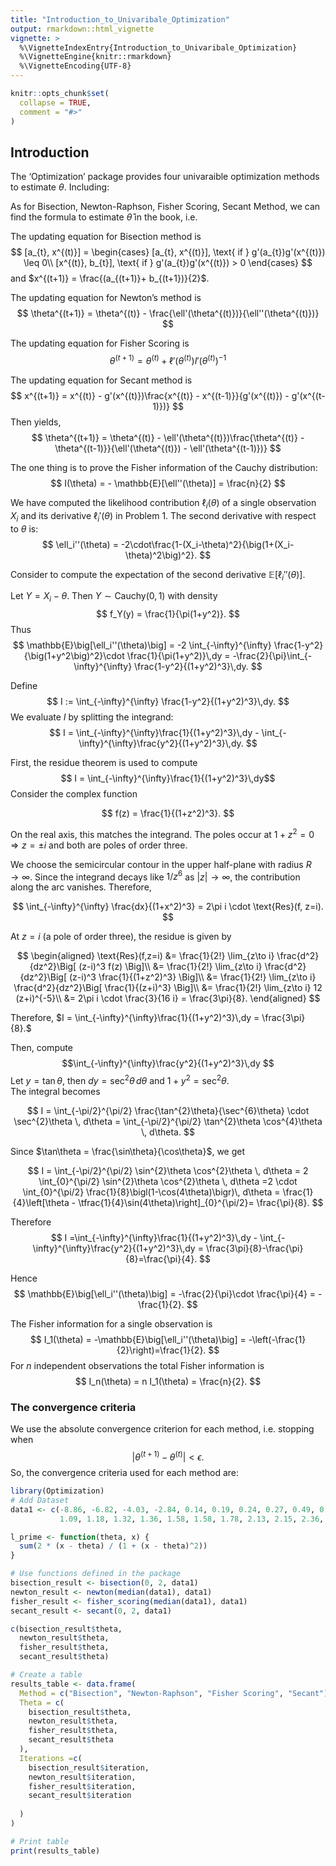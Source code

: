 ```yaml
---
title: "Introduction_to_Univaribale_Optimization"
output: rmarkdown::html_vignette
vignette: >
  %\VignetteIndexEntry{Introduction_to_Univaribale_Optimization}
  %\VignetteEngine{knitr::rmarkdown}
  %\VignetteEncoding{UTF-8}
---
```


```r
knitr::opts_chunk$set(
  collapse = TRUE,
  comment = "#>"
)
```

## Introduction

The 'Optimization' package provides four univaraible optimization methods to estimate $\theta$. Including:
\begin{enumerate}
  \item Bisection
  \item Newton-Raphson
  \item Fisher Scoring
  \item Secant Method 
\end{enumerate}

As for Bisection, Newton-Raphson, Fisher Scoring, Secant Method, we can
find the formula to estimate $\hat{\theta}$ in the book, i.e.

The updating equation for Bisection method is $$
[a_{t}, x^{(t)}] = 
\begin{cases}
[a_{t}, x^{(t)}], \text{ if } g'(a_{t})g'(x^{(t)}) \leq 0\\
[x^{(t)}, b_{t}], \text{ if } g'(a_{t})g'(x^{(t)}) > 0
\end{cases}
$$ and $x^{(t+1)} = \frac{(a_{(t+1)}+ b_{(t+1})}{2}$.

The updating equation for Newton's method is $$
\theta^{(t+1)} = \theta^{(t)} - \frac{\ell'(\theta^{(t)})}{\ell''(\theta^{(t)})}
$$

The updating equation for Fisher Scoring is $$
\theta^{(t+1)} = \theta^{(t)} + \ell'(\theta^{(t)})I'(\theta^{(t)})^{-1}
$$

The updating equation for Secant method is $$
x^{(t+1)} = x^{(t)} - g'(x^{(t)})\frac{x^{(t)} - x^{(t-1)}}{g'(x^{(t)}) - g'(x^{(t-1)})}
$$ Then yields, $$
\theta^{(t+1)} = \theta^{(t)} - \ell'(\theta^{(t)})\frac{\theta^{(t)} - \theta^{(t-1)}}{\ell'(\theta^{(t)}) - \ell'(\theta^{(t-1)})}
$$

The one thing is to prove the Fisher information of the Cauchy
distribution: $$
I(\theta) = - \mathbb{E}[\ell''(\theta)] = \frac{n}{2}
$$

\textbf{Proof:} We have computed the likelihood contribution
$\ell_i(\theta)$ of a single observation $X_i$ and its derivative
$\ell_i'(\theta)$ in Problem 1. The second derivative with respect to
$\theta$ is: $$
\ell_i''(\theta) = -2\cdot\frac{1-(X_i-\theta)^2}{\big(1+(X_i-\theta)^2\big)^2}.
$$

Consider to compute the expectation of the second derivative
$\mathbb{E}\big[\ell_i''(\theta)\big]$.

Let $Y = X_i - \theta$. Then $Y\sim\text{Cauchy}(0,1)$ with density $$
f_Y(y) = \frac{1}{\pi(1+y^2)}.
$$ Thus $$
\mathbb{E}\big[\ell_i''(\theta)\big]
= -2 \int_{-\infty}^{\infty} \frac{1-y^2}{\big(1+y^2\big)^2}\cdot \frac{1}{\pi(1+y^2)}\,dy
= -\frac{2}{\pi}\int_{-\infty}^{\infty} \frac{1-y^2}{(1+y^2)^3}\,dy.
$$

Define $$
I := \int_{-\infty}^{\infty} \frac{1-y^2}{(1+y^2)^3}\,dy.
$$ We evaluate $I$ by splitting the integrand: $$
I = \int_{-\infty}^{\infty}\frac{1}{(1+y^2)^3}\,dy
    - \int_{-\infty}^{\infty}\frac{y^2}{(1+y^2)^3}\,dy.
$$

First, the residue theorem is used to compute
$$ I = \int_{-\infty}^{\infty}\frac{1}{(1+y^2)^3}\,dy$$ Consider the
complex function

$$
f(z) = \frac{1}{(1+z^2)^3}.
$$

On the real axis, this matches the integrand. The poles occur at
$1+z^2=0 \Rightarrow z = \pm i$ and both are poles of order three.

We choose the semicircular contour in the upper half-plane with radius
$R \to \infty$. Since the integrand decays like $1/z^6$ as
$|z|\to\infty$, the contribution along the arc vanishes. Therefore,

$$
\int_{-\infty}^{\infty} \frac{dx}{(1+x^2)^3} = 2\pi i \cdot \text{Res}(f, z=i).
$$

At $z=i$ (a pole of order three), the residue is given by

$$
\begin{aligned}
\text{Res}(f,z=i) &= \frac{1}{2!} \lim_{z\to i} \frac{d^2}{dz^2}\Big[ (z-i)^3 f(z) \Big]\\
&= \frac{1}{2!} \lim_{z\to i} \frac{d^2}{dz^2}\Big[ (z-i)^3 \frac{1}{(1+z^2)^3} \Big]\\
&= \frac{1}{2!} \lim_{z\to i} \frac{d^2}{dz^2}\Big[ \frac{1}{(z+i)^3} \Big]\\
&= \frac{1}{2!} \lim_{z\to i} 12 (z+i)^{-5}\\
&=  2\pi i \cdot \frac{3}{16 i} = \frac{3\pi}{8}.
\end{aligned}
$$

Therefore,
$I = \int_{-\infty}^{\infty}\frac{1}{(1+y^2)^3}\,dy = \frac{3\pi}{8}.$

Then, compute $$\int_{-\infty}^{\infty}\frac{y^2}{(1+y^2)^3}\,dy $$ Let
$y=\tan\theta$, then $dy=\sec^{2}\theta \, d\theta$ and
$1+y^{2}=\sec^{2}\theta$.\
The integral becomes

$$
I = \int_{-\pi/2}^{\pi/2} \frac{\tan^{2}\theta}{\sec^{6}\theta} \cdot \sec^{2}\theta \, d\theta
= \int_{-\pi/2}^{\pi/2} \tan^{2}\theta \cos^{4}\theta \, d\theta.
$$

Since $\tan\theta = \frac{\sin\theta}{\cos\theta}$, we get

$$
I = \int_{-\pi/2}^{\pi/2} \sin^{2}\theta \cos^{2}\theta \, d\theta = 2 \int_{0}^{\pi/2} \sin^{2}\theta \cos^{2}\theta \, d\theta =2 \cdot \int_{0}^{\pi/2} \frac{1}{8}\bigl(1-\cos(4\theta)\bigr)\, d\theta
= \frac{1}{4}\left[\theta - \tfrac{1}{4}\sin(4\theta)\right]_{0}^{\pi/2}= \frac{\pi}{8}.
$$

Therefore $$
I =\int_{-\infty}^{\infty}\frac{1}{(1+y^2)^3}\,dy - \int_{-\infty}^{\infty}\frac{y^2}{(1+y^2)^3}\,dy = \frac{3\pi}{8}-\frac{\pi}{8}=\frac{\pi}{4}.
$$

Hence $$
\mathbb{E}\big[\ell_i''(\theta)\big] = -\frac{2}{\pi}\cdot \frac{\pi}{4} = -\frac{1}{2}.
$$

The Fisher information for a single observation is $$
I_1(\theta) = -\mathbb{E}\big[\ell_i''(\theta)\big] = -\left(-\frac{1}{2}\right)=\frac{1}{2}.
$$ For $n$ independent observations the total Fisher information is $$
I_n(\theta) = n I_1(\theta) = \frac{n}{2}.
$$


### The convergence criteria

We use the absolute convergence criterion for each method, i.e. stopping
when $$|\theta^{(t+1)}- \theta^{(t)}|< \epsilon.$$ So, the convergence
criteria used for each method are:

```{=tex}
\begin{itemize}
  \item Bisection: Stop when 
  \[
    |l'(\theta)| < 10^{-6} \quad \text{or the interval length } |a - b| < 10^{-6}.
  \]

  \item Newton-Raphson: Stop when 
  \[
    |\theta_{\text{new}} - \theta_{\text{old}}| < 10^{-6}.
  \]

  \item Fisher Scoring: Stop when 
  \[
    |\theta_{\text{new}} - \theta_{\text{old}}| < 10^{-6}.
  \]

  \item Secant Method: Stop when 
  \[
    |\theta_{\text{new}} - \theta_{\text{old}}| < 10^{-6}.
  \]
\end{itemize}
```

```r
library(Optimization)
# Add Dataset
data1 <- c(-8.86, -6.82, -4.03, -2.84, 0.14, 0.19, 0.24, 0.27, 0.49, 0.62, 0.76, 
           1.09, 1.18, 1.32, 1.36, 1.58, 1.58, 1.78, 2.13, 2.15, 2.36, 4.05, 4.11, 4.12, 6.83)

l_prime <- function(theta, x) {
  sum(2 * (x - theta) / (1 + (x - theta)^2))
}

# Use functions defined in the package
bisection_result <- bisection(0, 2, data1)
newton_result <- newton(median(data1), data1)
fisher_result <- fisher_scoring(median(data1), data1)
secant_result <- secant(0, 2, data1)

c(bisection_result$theta,
  newton_result$theta,
  fisher_result$theta,
  secant_result$theta)

# Create a table
results_table <- data.frame(
  Method = c("Bisection", "Newton-Raphson", "Fisher Scoring", "Secant"),
  Theta = c(
    bisection_result$theta,
    newton_result$theta,
    fisher_result$theta,
    secant_result$theta
  ),
  Iterations =c(
    bisection_result$iteration,
    newton_result$iteration,
    fisher_result$iteration,
    secant_result$iteration
    
  )
)

# Print table
print(results_table)
```
